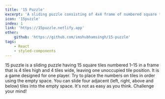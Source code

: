 ```yaml
---
title: '15 Puzzle'
excerpt: 'A sliding puzzle consisting of 4x4 frame of numbered square tiles in an arbitrary ordering'
icon: '15puzzle'
index: 1
link: 'https://15puzzle.netlify.app'
other:
    github: 'https://github.com/imshubhamsingh/15-puzzle'
tags: 
    - React
    - styled-components
---
```


15 puzzle is a sliding puzzle having 15 square tiles numbered 1–15 in a frame that is 4 tiles 
high and 4 tiles wide, leaving one unoccupied tile position. It is a game designed for one 
player. Try to place the numbers on tiles in order using the empty space. You can slide 
four adjacent (left, right, above and below) tiles into the empty space. It's not as easy as 
you think. Challenge your mind!